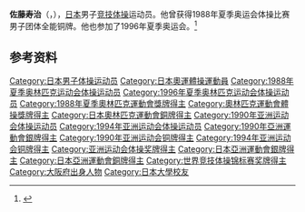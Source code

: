 {{NoteTA|G1=Sports}}
'''佐藤寿治'''（{{jpn|j=佐藤 寿治|hg=さとう としはる|rm=Satō Toshiharu}}，{{bd|1969年|3月19日||}}），[[日本|日本]]男子[[竞技体操|竞技体操]]运动员。他曾获得1988年夏季奥运会体操比赛男子团体全能铜牌。他也参加了1996年夏季奥运会。<ref>{{Cite web|title=Toshiharu SATO|url=https://www.olympic.org/toshiharu-sato|accessdate=2021-03-27|work=International Olympic Committee|archive-date=2016-10-06|archive-url=https://web.archive.org/web/20161006141405/https://www.olympic.org/toshiharu-sato}}</ref>

== 参考资料 ==
{{reflist}}

{{Authority control}}
{{DEFAULTSORT:Sato, Toshiharu}}
[[Category:日本男子体操运动员|Category:日本男子体操运动员]]
[[Category:日本奧運體操運動員|Category:日本奧運體操運動員]]
[[Category:1988年夏季奥林匹克运动会体操运动员|Category:1988年夏季奥林匹克运动会体操运动员]]
[[Category:1996年夏季奥林匹克运动会体操运动员|Category:1996年夏季奥林匹克运动会体操运动员]]
[[Category:1988年夏季奧林匹克運動會獎牌得主|Category:1988年夏季奧林匹克運動會獎牌得主]]
[[Category:奧林匹克運動會體操獎牌得主|Category:奧林匹克運動會體操獎牌得主]]
[[Category:日本奧林匹克運動會銅牌得主|Category:日本奧林匹克運動會銅牌得主]]
[[Category:1990年亚洲运动会体操运动员|Category:1990年亚洲运动会体操运动员]]
[[Category:1994年亚洲运动会体操运动员|Category:1994年亚洲运动会体操运动员]]
[[Category:1990年亞洲運動會銀牌得主|Category:1990年亞洲運動會銀牌得主]]
[[Category:1990年亚洲运动会铜牌得主|Category:1990年亚洲运动会铜牌得主]]
[[Category:1994年亚洲运动会铜牌得主|Category:1994年亚洲运动会铜牌得主]]
[[Category:亚洲运动会体操奖牌得主|Category:亚洲运动会体操奖牌得主]]
[[Category:日本亞洲運動會銀牌得主|Category:日本亞洲運動會銀牌得主]]
[[Category:日本亞洲運動會銅牌得主|Category:日本亞洲運動會銅牌得主]]
[[Category:世界竞技体操锦标赛奖牌得主|Category:世界竞技体操锦标赛奖牌得主]]
[[Category:大阪府出身人物|Category:大阪府出身人物]]
[[Category:日本大學校友|Category:日本大學校友]]